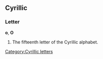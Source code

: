 ==Cyrillic==
===Letter===
'''о''', '''О'''

#The fifteenth letter of the Cyrillic alphabet.

[[Category:Cyrillic letters]]